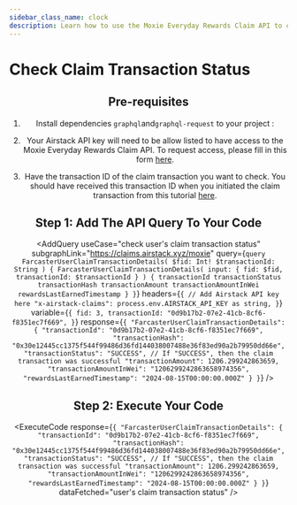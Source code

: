 ```yaml
---
sidebar_class_name: clock
description: Learn how to use the Moxie Everyday Rewards Claim API to check the user's claim transaction status.
---
```



# Check Claim Transaction Status

<Header
  useCase="check user's claim transaction status"
  apiName="Moxie Everyday Rewards Claim API"
/>

## Pre-requisites

1. Install dependencies `graphql`and`graphql-request` to your project :

<Install dependencies="graphql graphql-request" />

2. Your Airstack API key will need to be allow listed to have access to the Moxie Everyday Rewards Claim API. To request access, please fill in this form [here](https://forms.gle/th7hKumcxz3X5txZ6).

3. Have the transaction ID of the claim transaction you want to check. You should have received this transaction ID when you initiated the claim transaction from this tutorial [here](02-claim-everyday-rewards.mdx).

## Step 1: Add The API Query To Your Code

<AddQuery
  useCase="check user's claim transaction status"
  subgraphLink="https://claims.airstack.xyz/moxie"
  query={`query FarcasterUserClaimTransactionDetails(
  $fid: Int!
  $transactionId: String
) {
  FarcasterUserClaimTransactionDetails(
    input: { fid: $fid, transactionId: $transactionId }
  ) {
    transactionId
    transactionStatus
    transactionHash
    transactionAmount
    transactionAmountInWei
    rewardsLastEarnedTimestamp
  }
}`}
  headers={`{
  // Add Airstack API key here
  "x-airstack-claims": process.env.AIRSTACK_API_KEY as string,
}`}
  variable={`{
  fid: 3,
  transactionId: "0d9b17b2-07e2-41cb-8cf6-f8351ec7f669",
}`}
  response={`{
  "FarcasterUserClaimTransactionDetails": {
    "transactionId": "0d9b17b2-07e2-41cb-8cf6-f8351ec7f669",
    "transactionHash": "0x30e12445cc1375f544f99486d36fd144038007488e36f83ed90a2b79950dd66e",
    "transactionStatus": "SUCCESS", // If "SUCCESS", then the claim transaction was successful
    "transactionAmount": 1206.299242863659,
    "transactionAmountInWei": "1206299242863658974356",
    "rewardsLastEarnedTimestamp": "2024-08-15T00:00:00.000Z"
  }
}`}
/>

## Step 2: Execute Your Code

<ExecuteCode
  response={`{
  "FarcasterUserClaimTransactionDetails": {
    "transactionId": "0d9b17b2-07e2-41cb-8cf6-f8351ec7f669",
    "transactionHash": "0x30e12445cc1375f544f99486d36fd144038007488e36f83ed90a2b79950dd66e",
    "transactionStatus": "SUCCESS", // If "SUCCESS", then the claim transaction was successful
    "transactionAmount": 1206.299242863659,
    "transactionAmountInWei": "1206299242863658974356",
    "rewardsLastEarnedTimestamp": "2024-08-15T00:00:00.000Z"
  }
}`}
  dataFetched="user's claim transaction status"
/>

<DeveloperSupport />
